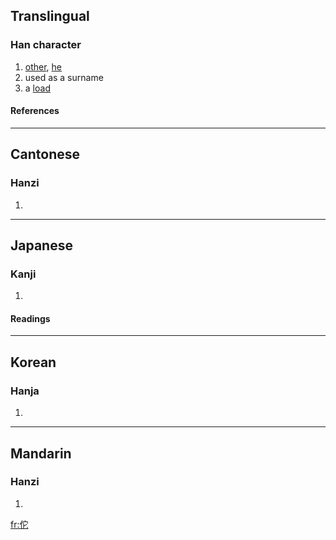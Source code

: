 ==Translingual==
===Han character===
{{Han char|rn=9|rad=人|as=05|sn=7|four=2321<sub>1</sub>|canj=人十心 (OJP)}}
# [[other]], [[he]]
# used as a surname
# a [[load]]
====References====
{{Han ref|kx=0098.170|dkj=00513|dj=0208.070|hdz=10139.030|uh=4F57|ud=20311|bh=A6EF|bd=42735}}
----
==Cantonese==
===Hanzi===
{{yue-hanzi|jyut=|y=ta4}}
# {{defn|Cantonese}}
----
==Japanese==
===Kanji===
{{ja-kanji|grade=|rs=人05}}
# {{defn|Japanese}} 
====Readings====
{{ja-readings|on=[[た]] (ta)|kun=[[ほか]] (hoka), [[わびる]] (wabiru)}}
----
==Korean==
===Hanja===
{{ko-hanja|hangeul=타|rv=ta|mr=t'a}}
# {{defn|Korean}}
----
==Mandarin==
===Hanzi===
{{cmn-hanzi|pin=[[tuō]] (tuo1)|wg=t'o<sup>1</sup>}}
# {{defn|Mandarin}}

[[fr:佗]]